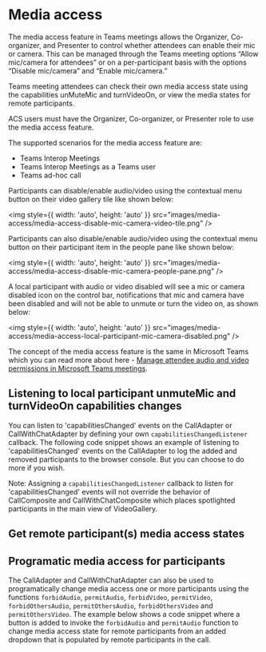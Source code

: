 

<Meta title="Concepts/MediaAccess" />

# Media access

The media access feature in Teams meetings allows the Organizer, Co-organizer, and Presenter to control whether attendees can enable their mic or camera.
This can be managed through the Teams meeting options “Allow mic/camera for attendees” or on a per-participant basis with the options “Disable mic/camera” and “Enable mic/camera.”

Teams meeting attendees can check their own media access state using the capabilities unMuteMic and turnVideoOn, or view the media states for remote participants.

ACS users must have the Organizer, Co-organizer, or Presenter role to use the media access feature.

The supported scenarios for the media access feature are:

- Teams Interop Meetings
- Teams Interop Meetings as a Teams user
- Teams ad-hoc call

Participants can disable/enable audio/video using the contextual menu button on their video gallery tile like shown below:

<img
  style={{ width: 'auto', height: 'auto' }}
  src="images/media-access/media-access-disable-mic-camera-video-tile.png"
/>

Participants can also disable/enable audio/video using the contextual menu button on their participant item in the people pane like
shown below:

<img
  style={{ width: 'auto', height: 'auto' }}
  src="images/media-access/media-access-disable-mic-camera-people-pane.png"
/>

A local participant with audio or video disabled will see a mic or camera disabled icon on the control bar, notifications that mic and camera have been disabled and will not be able to unmute or turn the video on, as shown below:

<img
  style={{ width: 'auto', height: 'auto' }}
  src="images/media-access/media-access-local-participant-mic-camera-disabled.png"
/>

The concept of the media access feature is the same in Microsoft Teams which you can read
more about here -
[Manage attendee audio and video permissions in Microsoft Teams meetings](https://support.microsoft.com/en-us/office/manage-attendee-audio-and-video-permissions-in-microsoft-teams-meetings-f9db15e1-f46f-46da-95c6-34f9f39e671a).

## Listening to local participant unmuteMic and turnVideoOn capabilities changes

You can listen to 'capabilitiesChanged' events on the CallAdapter or CallWithChatAdapter by defining your own
`capabilitiesChangedListener` callback. The following code snippet shows an example of listening to 'capabilitiesChanged'
events on the CallAdapter to log the added and removed participants to the browser console. But you can choose to
do more if you wish.

<Source code={MediaAccessMicCameraCapabilitiesText} />

Note: Assigning a `capabilitiesChangedListener` callback to listen for 'capabilitiesChanged' events will not override the
behavior of CallComposite and CallWithChatComposite which places spotlighted participants in the main view of
VideoGallery.

## Get remote participant(s) media access states

<Source code={MediaAccessRemoteParticipantsText} />

## Programatic media access for participants

The CallAdapter and CallWithChatAdapter can also be used to programatically change media access one or more participants using
the functions `forbidAudio`, `permitAudio`, `forbidVideo`, `permitVideo`, `forbidOthersAudio`, `permitOthersAudio`, `forbidOthersVideo` and `permitOthersVideo`.
The example below shows a code snippet where a button is added to invoke the `forbidAudio` and `permitAudio` function to change media access state
for remote participants from an added dropdown that is populated by remote participants in the call.

<Source code={CustomMediaAccessCompositeText} />
